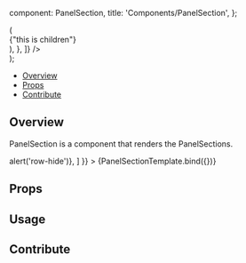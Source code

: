 

  component: PanelSection,
  title: 'Components/PanelSection',
};

<Meta title="Components/PanelSection" component={PanelSection} />

  <div className="w-96">
    <SidePanel
      side="left"
      defaultComponentOpen="Example"
      tabs={[
        {
          id: "tab1",
          name: "tab1",
          label: "Tab 1",
          iconName: "group-layers",
          iconLabel: "group-layers",
          content: () => (
            <PanelSection {...args}>
              <div className="text-white">{"this is children"}</div>
            </PanelSection>
          ),
        },
      ]}
    />
  </div>
);


<Heading title="PanelSection" componentRelativePath="PanelSection/PanelSection.tsx" />

- [Overview](#overview)
- [Props](#props)
- [Contribute](#contribute)

## Overview

PanelSection is a component that renders the PanelSections.

<Canvas>
  <Story
    name="Overview"
    args={{
      title: 'left',
      actionIcons: [
        {name: 'row-hide', onClick: ()=> alert('row-hide')},
      ]
    }}
  >
    {PanelSectionTemplate.bind({})}
  </Story>
</Canvas>

## Props

<ArgsTable of={PanelSection} />

## Usage

## Contribute

<Footer componentRelativePath="PanelSection/__stories__/PanelSection.stories.mdx" />
